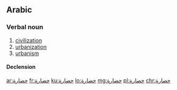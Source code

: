 ==Arabic==

===Verbal noun===
{{ar-verbal noun|حَضَارَة|f}}

# [[civilization]]
# [[urbanization]]
# [[urbanism]]

====Declension====
{{ar-decl-noun|حَضَارَة}}

[[ar:حضارة]]
[[fr:حضارة]]
[[ku:حضارة]]
[[lo:حضارة]]
[[mg:حضارة]]
[[pl:حضارة]]
[[chr:حضارة]]